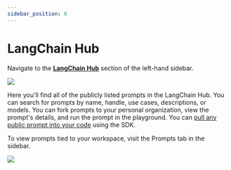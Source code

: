 ```yaml
---
sidebar_position: 6
---
```


# LangChain Hub

Navigate to the [**LangChain Hub**](https://smith.langchain.com/hub) section of the left-hand sidebar.

![](./static/langchain_hub.png)

Here you'll find all of the publicly listed prompts in the LangChain Hub.
You can search for prompts by name, handle, use cases, descriptions, or models. You can fork prompts to your personal organization, view the prompt's details, and run the prompt in the playground.
You can [pull any public prompt into your code](./manage_prompts_programatically.mdx) using the SDK.

To view prompts tied to your workspace, visit the Prompts tab in the sidebar.

![](./static/prompts_tab.png)
